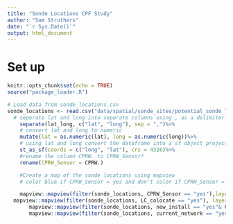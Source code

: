 ```yaml
---
title: "Sonde Locations CPF Study"
author: "Sam Struthers"
date: "`r Sys.Date()`"
output: html_document
---
```


# Set up

```r
knitr::opts_chunk$set(echo = TRUE)
source("package_loader.R")

# Load data from sonde_locations.csv 
sonde_locations <- read.csv("data/spatial/sonde_sites/potential_sonde_locations.csv", header = TRUE)%>%
  # seperate lat and long into seperate columns using , as a delimiter
    separate(lat_long, c("lat", "long"), sep = ",")%>%
    # convert lat and long to numeric
    mutate(lat = as.numeric(lat), long = as.numeric(long))%>%
    # using lat and long convert the dataframe into a sf object projected to crs 4326
    st_as_sf(coords = c("long", "lat"), crs = 4326)%>%
    #rename the column CPRW. to CPRW_Sensor?
    rename(CPRW_Sensor = CPRW.)

    #Create a map of the sonde locations using mapview
    # color blue if CPRW_Sensor = yes and don't color if CPRW_Sensor = no

    mapview::mapview(filter(sonde_locations, CPRW_Sensor == "yes"),layer.name = "CPRW Sonde?", col.regions = "blue1")+
  mapview::mapview(filter(sonde_locations, LC_colocate == "yes"), layer.name = "Larimer County Co-Locate",col.regions = "red3")+
       mapview::mapview(filter(sonde_locations, new_install == "yes"& CPRW_Sensor == "no"), layer.name = "Entirely New Install",col.regions = "orange1")+
       mapview::mapview(filter(sonde_locations, current_network == "yes"), layer.name = "Current WQ Sensors",col.regions = "green4")
    

```
